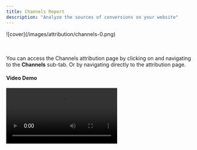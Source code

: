 ```yaml
---
title: Channels Report
description: "Analyze the sources of conversions on your website"
---
```



<Frame>
 ![cover](/images/attribution/channels-0.png)
</Frame>

<br> </br>
You can access the Channels attribution page by clicking on <IconText text="Attribution" name="piggy-bank" iconType="duotone"/> and navigating to the **Channels** sub-tab. Or by navigating directly to the <OutboundLink linkText="Channels" linkTarget="https://app.runconverge.com/-/attribution/channels"/> attribution page.


#### Video Demo

<Video src="https://www.loom.com/embed/2268ea553aad4432a857f0fe54d27757?sid=0a08aade-6b52-4d51-b6c7-f325dad1d376"/>
---

## Introduction to conversions and attribution

Converge allows you to see attributed conversions based on:
1. **First-party UTMs**: these are conversions **attributed by Converge** based on the [attribution model](#changing-the-attribution-model-of-your-utm-conversions) you pick in Converge and your UTM-tracking parameters 
2. **In-platform attribution**: these are conversions **attributed by the ad platform themselves**.

<Frame>
 ![attribution-0](/images/guides/attribution-guide/attribution-guide-0.png)
</Frame>

<br> </br>

The screenshot above shows the purchase conversions based on **First-party UTMs** (*UTM Purchases*) and the **In-platform attribution** (*Purchases*). 

There is no notion of in-platform attribution for channel sources that are not ad platforms. An Organic channel has no built-in attribution, but the Facebook Ads Manager does.

---

## Why are my UTM-based conversions and my in-platform-based conversions different?

If you are using the Converge Connections product, then **the same data is powering your first-party UTM attribution and your in-platform attribution**.
However, the attributed conversions based on first-party UTMs and itself **will likely not match** as they are based on different attribution models.

If you want to learn how to interpret these numbers and why they are different, then you should read our <OutboundLink linkText="guide on understanding attribution" linkTarget="/guides/understanding-attribution"/>.

---

## Changing the attribution model of your UTM conversions

<Note> Changing the attribution model will only change the attribution model of **UTM-based metrics**. The in-platform conversions and metrics are determined by the attribution model by the ad platform itself</Note>

We allow you to change the attribution model that Converge should use to attribute its **UTM metrics** (e.g. **UTM Purchases**).

<Frame>
 ![change-attribution-model](/images/attribution/channels-1.png)
</Frame>

<br></br>

<Accordion title="See all available attribution models">
- **First Touch**: Attributes full credit for conversion to the initial touchpoint in the customer journey.
- **First Touch Paid Only**: Credits only to the first paid interaction for the conversion; exclusive to paid channels.
- **Last Touch**: Assigns full credit for the conversion to the final touchpoint in the customer journey.
- **Last Touch Paid Only**: Attributes conversion solely to the last paid interaction; focuses on the final touchpoint within paid channels.
</Accordion>

---

## Customizing the table columns

You can customize the table columns by clicking on the <Icon name="ellipsis" />-icon in the top-right corner and then <IconText name="pencil" text="Edit columns" iconType="solid"/>

<Accordion title="Show or hide columns" icon="eye">
1. Click on the <Icon name="eye"/>-icon next to the column you want to show/hide to toggle its visibility.
2. Click **Save**.
</Accordion>

<Accordion title="Change the order of the columns" icon="sort">
1. Drag and re-order the columns by grabbing onto the <Icon name="grip-vertical"/>-icon and moving it above or under other columns.
4. Click **Save**.
</Accordion>

<Accordion title="Add custom columns" icon="circle-plus">
1. Click on <IconText name="plus" text="Add columns" iconType="solid" iconLocation="after" />
2. Choose whether you want to add a column related to a **UTM** or **Ad Platforms** conversion event.
3. Select the conversion event.
4. Select which columns to be added
    - Count: the total count of conversion events
    - Cost per Event: ad spend divided by the number of conversions
    - Revenue: the total revenue for the conversion events
    - ROAS: revenue divided by the ad spend
5. Click **Save**.
</Accordion>

---

## LTV

The Channels attribution table allows you to visualize the **LTV** for each source, campaign, adset or ad. These values correspond to the *Average Revenue Per Paying User* (**ARPPU**) for each cohort.

The value is calculated by identifying the profiles linked to purchase events ([Placed Order](/sources/converge-spec#placed-order)) attributed to each source, campaign, adset or ad (i.e. the same profiles linked in **UTM Purchases**).
The cumulative revenue (considering **Placed Order** events) for each of these profiles is calculated within the following time frames: 30, 60, 90 days and lifetime.
The revenue for all the profiles is averaged out for each cohort.

The values are available as four separate columns: **LTV**, **LTV (30d)**, **LTV (60d)** and **LTV (90d)** that may be included in the table as needed.

<Note>These columns are hidden by default. See [Customizing the table](#customizing-the-table) for details on how to add them to the table.</Note>
